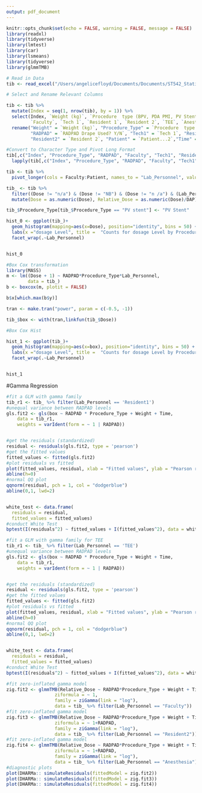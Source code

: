 ```yaml
---
output: pdf_document
---
```


```r
knitr::opts_chunk$set(echo = FALSE, warning = FALSE, message = FALSE)
library(readxl)
library(tidyverse)
library(lmtest)
library(car)
library(lsmeans)
library(tidyverse)
library(glmmTMB)
```

```r
# Read in Data
tib <- read_excel("/Users/angelicefloyd/Documents/Documents/ST542_Statistical_Practice/RADPAD_Study/ST-542-RADPAD-Project/RADPAD DATA Stats team 5_28_24_FINAL.xlsx", skip = 1)
```

```r
# Select and Rename Relevant Columns

tib <- tib %>% 
  mutate(Index = seq(1, nrow(tib), by = 1)) %>%
  select(Index, `Weight (kg)`, `Procedure  type (BPV, PDA PMI, PV Stent)`, `RADPAD Drape Used? Y/N`, 
         `Faculty`, `Tech 1`, `Resident 1`, `Resident 2`, `TEE`, `Anesthesia`, `Patient...2`, `Total fluoro time (min)`, `DAP Total (Gycm2)`) %>% 
  rename("Weight" = `Weight (kg)`, "Procedure_Type" = `Procedure  type (BPV, PDA PMI, PV Stent)`, 
         "RADPAD" = `RADPAD Drape Used? Y/N`, "Tech1" = `Tech 1`, "Resident1" = `Resident 1`, 
         "Resident2" = `Resident 2`, "Patient" = `Patient...2`,"Time" = `Total fluoro time (min)`, "DAP" = `DAP Total (Gycm2)`)

#Convert to Character Type and Pivot Long Format
tib[,c("Index", "Procedure_Type", "RADPAD", "Faculty", "Tech1", "Resident1", "Resident2", "TEE", "Patient")]  <- 
  lapply(tib[,c("Index", "Procedure_Type", "RADPAD", "Faculty", "Tech1", "Resident1", "Resident2", "TEE", "Patient")] , as.character)

tib <- tib %>%
  pivot_longer(cols = Faculty:Patient, names_to = "Lab_Personnel", values_to = "Dose")

tib_ <- tib %>% 
  filter((Dose != "n/a") & (Dose != "NB") & (Dose != "n /a") & (Lab_Personnel != "Patient")) %>%
  mutate(Dose = as.numeric(Dose), Relative_Dose = as.numeric(Dose)/DAP) 

tib_$Procedure_Type[tib_$Procedure_Type == "PV stent"] <- "PV Stent"
```


```r
hist_0 <- ggplot(tib_)+ 
  geom_histogram(mapping=aes(x=Dose), position="identity", bins = 50) + 
  labs(x ="dosage Level", title =  "Counts for dosage Level by Procedure Type") + 
  facet_wrap(.~Lab_Personnel)


hist_0
```


```r
#Box Cox transformation 
library(MASS)
m <- lm((Dose + 1) ~ RADPAD*Procedure_Type*Lab_Personnel,
        data = tib_)
b <- boxcox(m, plotit = FALSE)

b$x[which.max(b$y)]

tran <- make.tran("power", param = c(-0.5, -1))

tib_$box <- with(tran,linkfun(tib_$Dose))

```

```r

#Box Cox Hist 

hist_1 <- ggplot(tib_)+ 
  geom_histogram(mapping=aes(x=box), position="identity", bins = 50) + 
  labs(x ="dosage Level", title =  "Counts for dosage Level by Procedure Type") + 
  facet_wrap(.~Lab_Personnel)


hist_1
```




#Gamma Regression
```r
#fit a GLM with gamma family
tib_r1 <- tib_ %>% filter(Lab_Personnel == 'Resident1')
#unequal variance between RADPAD levels
gls.fit2 <- gls(box ~ RADPAD * Procedure_Type + Weight + Time, 
    data = tib_r1,
    weights = varIdent(form = ~ 1 | RADPAD))


#get the residuals (standardized)
residual <- residuals(gls.fit2, type = 'pearson')
#get the fitted values
fitted_values <- fitted(gls.fit2)
#plot residuals vs fitted
plot(fitted_values, residual, xlab = "Fitted values", ylab = "Pearson residuals", main = "Residuals vs Fitted", pch = 1, col = "dodgerblue")
abline(h=0)
#normal QQ plot
qqnorm(residual, pch = 1, col = "dodgerblue")
abline(0,1, lwd=2)


white_test <- data.frame(
  residuals = residual,
  fitted_values = fitted_values)
#conduct White Test
bptest(I(residuals^2) ~ fitted_values + I(fitted_values^2), data = white_test)
```

```r
#fit a GLM with gamma family for TEE
tib_r1 <- tib_ %>% filter(Lab_Personnel == 'TEE')
#unequal variance between RADPAD levels
gls.fit2 <- gls(box ~ RADPAD * Procedure_Type + Weight + Time, 
    data = tib_r1,
    weights = varIdent(form = ~ 1 | RADPAD))


#get the residuals (standardized)
residual <- residuals(gls.fit2, type = 'pearson')
#get the fitted values
fitted_values <- fitted(gls.fit2)
#plot residuals vs fitted
plot(fitted_values, residual, xlab = "Fitted values", ylab = "Pearson residuals", main = "Residuals vs Fitted", pch = 1, col = "dodgerblue")
abline(h=0)
#normal QQ plot
qqnorm(residual, pch = 1, col = "dodgerblue")
abline(0,1, lwd=2)


white_test <- data.frame(
  residuals = residual,
  fitted_values = fitted_values)
#conduct White Test
bptest(I(residuals^2) ~ fitted_values + I(fitted_values^2), data = white_test)
```

```r
#fit zero-inflated gamma model
zig.fit2 <- glmmTMB(Relative_Dose ~ RADPAD*Procedure_Type + Weight + Time,
                  ziformula = ~ 1,
                  family = ziGamma(link = "log"), 
                  data = tib_ %>% filter(Lab_Personnel == "Faculty"))
#fit zero-inflated gamma model
zig.fit3 <- glmmTMB(Relative_Dose ~ RADPAD*Procedure_Type + Weight + Time,
                  ziformula = ~ 1+RADPAD,
                  family = ziGamma(link = "log"), 
                  data = tib_ %>% filter(Lab_Personnel == "Resident2"))
#fit zero-inflated gamma model
zig.fit4 <- glmmTMB(Relative_Dose ~ RADPAD*Procedure_Type + Weight + Time,
                  ziformula = ~ 1+RADPAD,
                  family = ziGamma(link = "log"), 
                  data = tib_ %>% filter(Lab_Personnel == "Anesthesia"))
#diagnostic plots
plot(DHARMa:: simulateResiduals(fittedModel = zig.fit2))
plot(DHARMa:: simulateResiduals(fittedModel = zig.fit3))
plot(DHARMa:: simulateResiduals(fittedModel = zig.fit4))

```







